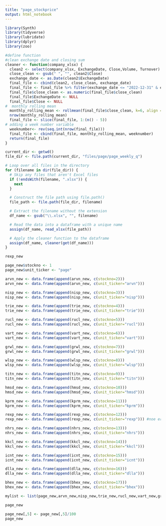 ```yaml
---
title: "page_stockprice"
output: html_notebook
---
```


```r
library(Synth)
library(tidyverse)
library(lubridate)
library(dplyr)
library(zoo)
```



```r
#define function
#clean exchange date and closing sum
cleaner <- function(company_xlsx) {
  clean2 <- select(company_xlsx, ExchangeDate, Close,Volume, Turnover)
  close_clean <- gsub(" ", "", clean2$Close)
  exchange_date <- as.Date(clean2$ExchangeDate)
  final_file <- cbind(clean2, close_clean, exchange_date)
  final_file <- final_file %>% filter(exchange_date <= "2022-12-31" & exchange_date >= "2019-01-01" )
  final_file$close_clean <- as.numeric(final_file$close_clean)
  final_file$ExchangeDate <- NULL
  final_file$Close <- NULL
#  monthly rolling mean
  monthly_rolling_mean <- rollmean(final_file$close_clean, k=6, align = 'left')
  nrow(monthly_rolling_mean)
  final_file <- slice(final_file, 1:(n() - 5))   
# adding a week number variable
  weeknumber<- rev(seq.int(nrow(final_file)))
  final_file <- cbind(final_file, monthly_rolling_mean, weeknumber)
  return(final_file)
}  

current_dir <- getwd()
file_dir <- file.path(current_dir, "files/page/page_weekly_q")

# Loop over all files in the directory
for (filename in dir(file_dir)) {
  # Skip any files that aren't Excel files
  if (!endsWith(filename, ".xlsx")) {
    next
  }

  # Construct the file path using file.path()
  file_path <- file.path(file_dir, filename)

  # Extract the filename without the extension
  df_name <- gsub("\\.xlsx", "", filename)

  # Read the data into a dataframe with a unique name
  assign(df_name, read_xlsx(file_path))

  # Apply the cleaner function to the dataframe
  assign(df_name, cleaner(get(df_name)))
}

rexp_new
```


```r

page_new$stockno <- 1
page_new$unit_ticker <- "page"

arvn_new <- data.frame(append(arvn_new, c(stockno=2)))
arvn_new <- data.frame(append(arvn_new, c(unit_ticker="arvn")))

nisp_new <- data.frame(append(nisp_new, c(stockno=3)))
nisp_new <- data.frame(append(nisp_new, c(unit_ticker="nisp")))

trie_new <- data.frame(append(trie_new, c(stockno=4)))
trie_new <- data.frame(append(trie_new, c(unit_ticker="trie")))

rucl_new <- data.frame(append(rucl_new, c(stockno=5)))
rucl_new <- data.frame(append(rucl_new, c(unit_ticker="rucl")))

vart_new <- data.frame(append(vart_new, c(stockno=6)))
vart_new <- data.frame(append(vart_new, c(unit_ticker="vart")))

grwl_new <- data.frame(append(grwl_new, c(stockno=7)))
grwl_new <- data.frame(append(grwl_new, c(unit_ticker="grwl")))

wlsp_new <- data.frame(append(wlsp_new, c(stockno=8)))
wlsp_new <- data.frame(append(wlsp_new, c(unit_ticker="wlsp")))

titn_new <- data.frame(append(titn_new, c(stockno=9)))
titn_new <- data.frame(append(titn_new, c(unit_ticker="titn")))

hmsd_new <- data.frame(append(hmsd_new, c(stockno=10)))
hmsd_new <- data.frame(append(hmsd_new, c(unit_ticker="hmsd")))

kprm_new <- data.frame(append(kprm_new, c(stockno=11)))
kprm_new <- data.frame(append(kprm_new, c(unit_ticker="kprm")))

rexp_new <- data.frame(append(rexp_new, c(stockno=12)))
rexp_new <- data.frame(append(rexp_new, c(unit_ticker="rexp"))) #noe er GALT

nhrs_new <- data.frame(append(nhrs_new, c(stockno=13)))
nhrs_new <- data.frame(append(nhrs_new, c(unit_ticker="nhrs")))

kkcl_new <- data.frame(append(kkcl_new, c(stockno=14)))
kkcl_new <- data.frame(append(kkcl_new, c(unit_ticker="kkcl")))

icnt_new <- data.frame(append(icnt_new, c(stockno=15)))
icnt_new <- data.frame(append(icnt_new, c(unit_ticker="icnt")))

dlla_new <- data.frame(append(dlla_new, c(stockno=16)))
dlla_new <- data.frame(append(dlla_new, c(unit_ticker="dlla")))

bhex_new <- data.frame(append(bhex_new, c(stockno=17)))
bhex_new <- data.frame(append(bhex_new, c(unit_ticker="bhex")))


```

```r
mylist <- list(page_new,arvn_new,nisp_new,trie_new,rucl_new,vart_new,grwl_new,wlsp_new,titn_new,hmsd_new,kprm_new, rexp_new, nhrs_new, kkcl_new, dlla_new, bhex_new, icnt_new)

page_new

page_new[,5] <- page_new[,5]/100
page_new
```


